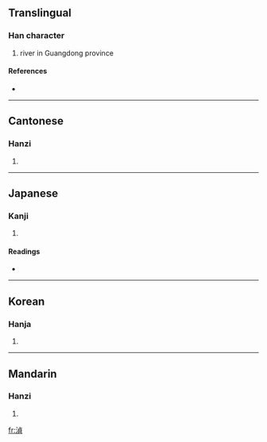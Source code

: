 {{also|浈}}
==Translingual==

===Han character===
{{Han char|rn=85|rad=水|as=09|sn=12|four=3118<sub>6</sub>|canj=水卜月金 (EYBC)}}

# river in Guangdong province

====References====
* {{Han ref|kx=0637.200|dkj=17849|dj=1044.150|hdz=31673.030|uh=6E5E|ud=28254|bh=D9FE|bd=55806}}

----

==Cantonese==

===Hanzi===
{{yue-hanzi|jyut=|y=jing1}}

# {{defn|Cantonese}}

----

==Japanese==

===Kanji===
{{ja-kanji|grade=|rs=水09}}

# {{defn|Japanese}}

====Readings====
* {{ja-readings|on=[[とう]] (tō), [[じょう]] (jō), [[てい]] (tei), [[ちょう]] (chō)|kun=|nanori=}}

----

==Korean==

===Hanja===
{{ko-hanja|hangeul=정|eumhun=|rv=jeong|mr=chŏng|y=ceng}}

# {{defn|Korean}}

----

==Mandarin==

===Hanzi===
{{cmn-hanzi|sim=浈|pin=[[chéng]] ([[cheng2]])|wg=ch'eng<sup>2</sup>}}

# {{defn|Mandarin}}

[[fr:湞]]
